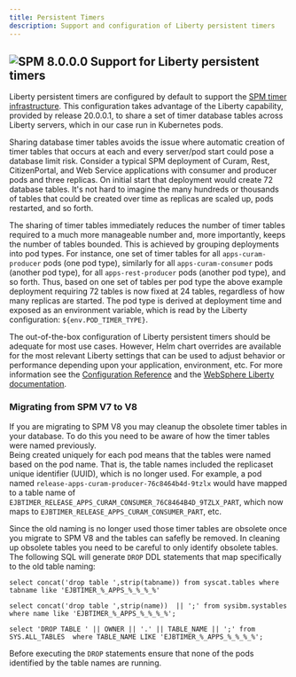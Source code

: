 ```yaml
---
title: Persistent Timers
description: Support and configuration of Liberty persistent timers
---
```


## ![SPM 8.0.0.0](https://img.shields.io/badge/-SPM_8.0.0.0-green) Support for Liberty persistent timers

Liberty persistent timers are configured by default to support the [SPM timer infrastructure](https://www.ibm.com/docs/en/spm/8.0.0?topic=behavior-cram-timer).
This configuration takes advantage of the Liberty capability, provided by release 20.0.0.1, to share a set of timer database tables across Liberty servers, which in our case run in Kubernetes pods.

Sharing database timer tables avoids the issue where automatic creation of timer tables that occurs at each and every server/pod start could pose a database limit risk.
Consider a typical SPM deployment of Curam, Rest, CitizenPortal, and Web Service applications with consumer and producer pods and three replicas.
On initial start that deployment would create 72 database tables.
It's not hard to imagine the many hundreds or thousands of tables that could be created over time as replicas are scaled up, pods restarted, and so forth.

The sharing of timer tables immediately reduces the number of timer tables required to a much more manageable number and, more importantly, keeps the number of tables bounded. This is achieved by grouping deployments into pod types.
For instance, one set of timer tables for all `apps-curam-producer` pods (one pod type), similarly for all `apps-curam-consumer` pods (another pod type), for all `apps-rest-producer` pods (another pod type), and so forth.
Thus, based on one set of tables per pod type the above example deployment requiring 72 tables is now fixed at 24 tables, regardless of how many replicas are started.
The pod type is derived at deployment time and exposed as an environment variable, which is read by the Liberty configuration: `${env.POD_TIMER_TYPE}`.

The out-of-the-box configuration of Liberty persistent timers should be adequate for most use cases.
However, Helm chart overrides are available for the most relevant Liberty settings that can be used to adjust behavior or performance depending upon your application, environment, etc.
For more information see the [Configuration Reference](/deployment/config-reference#liberty-runtime) and the [WebSphere Liberty documentation](https://www.ibm.com/docs/en/was-liberty/base?topic=applications-configuring-enterprise-javabeans-timer-service-persistent-timers).

### Migrating from SPM V7 to V8

If you are migrating to SPM V8 you may cleanup the obsolete timer tables in your database.
To do this you need to be aware of how the timer tables were named previously.  
Being created uniquely for each pod means that the tables were named based on the pod name.
That is, the table names included the replicaset unique identifier (UUID), which is no longer used.
For example, a pod named `release-apps-curam-producer-76c8464b4d-9tzlx` would have mapped to a table name of  `EJBTIMER_RELEASE_APPS_CURAM_CONSUMER_76C8464B4D_9TZLX_PART`, which now maps to `EJBTIMER_RELEASE_APPS_CURAM_CONSUMER_PART`, etc.

Since the old naming is no longer used those timer tables are obsolete once you migrate to SPM V8 and the tables can safefly be removed.
In cleaning up obsolete tables you need to be careful to only identify obsolete tables.
The following SQL will generate `DROP` DDL statements that map specifically to the old table naming:

<Tabs>

<Tab label="Db2">
<Row>
<Column>

```shell
select concat('drop table ',strip(tabname)) from syscat.tables where tabname like 'EJBTIMER_%_APPS_%_%_%_%'
```

</Column>
</Row>
</Tab>

<Tab label="Db2 for z/OS">
<Row>
<Column>

```shell
select concat('drop table ',strip(name))  || ';' from sysibm.systables where name like 'EJBTIMER_%_APPS_%_%_%_%';
```

</Column>
</Row>
</Tab>

<Tab label="Oracle">
<Row>
<Column>

```shell
select 'DROP TABLE ' || OWNER || '.' || TABLE_NAME || ';' from SYS.ALL_TABLES  where TABLE_NAME LIKE 'EJBTIMER_%_APPS_%_%_%_%';
```

</Column>
</Row>
</Tab>

</Tabs>

Before executing the `DROP` statements ensure that none of the pods identified by the table names are running.
